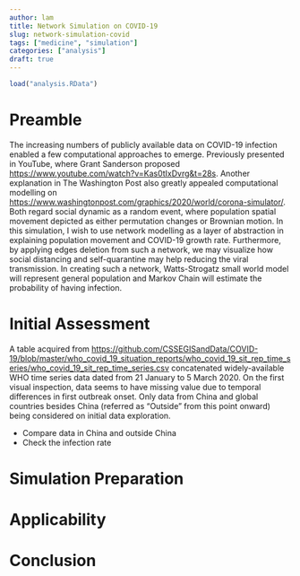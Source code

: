 ```yaml
---
author: lam
title: Network Simulation on COVID-19
slug: network-simulation-covid
tags: ["medicine", "simulation"]
categories: ["analysis"]
draft: true
---
```


```r
load("analysis.RData")
```

# Preamble

The increasing numbers of publicly available data on COVID-19 infection enabled
a few computational approaches to emerge. Previously presented in YouTube,
where Grant Sanderson proposed
[https://www.youtube.com/watch?v=Kas0tIxDvrg&t=28s](COVID-19 epidemic as
meriting an exponential growth). Another explanation in The Washington Post
also greatly appealed computational modelling on
[https://www.washingtonpost.com/graphics/2020/world/corona-simulator/](how to
flatten the curve of coronavirus outbreak). Both regard social dynamic as a
random event, where population spatial movement depicted as either permutation
changes or Brownian motion. In this simulation, I wish to use network modelling
as a layer of abstraction in explaining population movement and COVID-19 growth
rate. Furthermore, by applying edges deletion from such a network, we may
visualize how social distancing and self-quarantine may help reducing the viral
transmission. In creating such a network, Watts-Strogatz small world model will
represent general population and Markov Chain will estimate the probability of
having infection.

# Initial Assessment

A table acquired from
[https://github.com/CSSEGISandData/COVID-19/blob/master/who_covid_19_situation_reports/who_covid_19_sit_rep_time_series/who_covid_19_sit_rep_time_series.csv](Johns-Hopkins
GitHub repository) concatenated widely-available WHO time series data dated
from 21 January to 5 March 2020. On the first visual inspection, data seems to
have missing value due to temporal differences in first outbreak onset. Only
data from China and global countries besides China (referred as "Outside" from
this point onward) being considered on initial data exploration.

- Compare data in China and outside China
- Check the infection rate

# Simulation Preparation

# Applicability

# Conclusion
